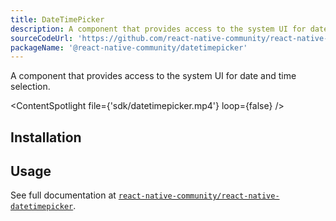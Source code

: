 ```yaml
---
title: DateTimePicker
description: A component that provides access to the system UI for date and time selection.
sourceCodeUrl: 'https://github.com/react-native-community/react-native-datetimepicker'
packageName: '@react-native-community/datetimepicker'
---
```



A component that provides access to the system UI for date and time selection.

<ContentSpotlight file={'sdk/datetimepicker.mp4'} loop={false} />

<PlatformsSection android emulator ios simulator />

## Installation

<APIInstallSection href="https://github.com/react-native-community/react-native-datetimepicker#linking" />

## Usage

See full documentation at [`react-native-community/react-native-datetimepicker`](https://github.com/react-native-community/react-native-datetimepicker).
